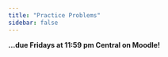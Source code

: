 ```yaml
---
title: "Practice Problems"
sidebar: false
---
```


**...due Fridays at 11:59 pm Central on Moodle!**
